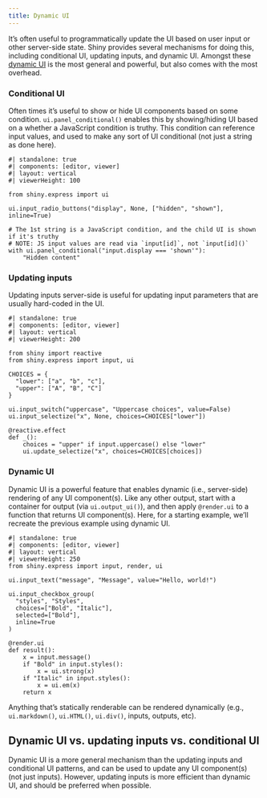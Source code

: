 ```yaml
---
title: Dynamic UI
---
```


It's often useful to programmatically update the UI based on user input or other server-side state.
Shiny provides several mechanisms for doing this, including conditional UI, updating inputs, and dynamic UI.
Amongst these [dynamic UI](#dynamic-ui) is the most general and powerful, but also comes with the most overhead.


### Conditional UI

Often times it's useful to show or hide UI components based on some condition.
`ui.panel_conditional()` enables this by showing/hiding UI based on a whether a JavaScript condition is truthy.
This condition can reference input values, and used to make any sort of UI conditional (not just a string as done here).

```shinylive-python
#| standalone: true
#| components: [editor, viewer]
#| layout: vertical
#| viewerHeight: 100

from shiny.express import ui

ui.input_radio_buttons("display", None, ["hidden", "shown"], inline=True)

# The 1st string is a JavaScript condition, and the child UI is shown if it's truthy
# NOTE: JS input values are read via `input[id]`, not `input[id]()`
with ui.panel_conditional("input.display === 'shown'"):
    "Hidden content"
```


### Updating inputs

Updating inputs server-side is useful for updating input parameters that are usually hard-coded in the UI.

```shinylive-python
#| standalone: true
#| components: [editor, viewer]
#| layout: vertical
#| viewerHeight: 200

from shiny import reactive
from shiny.express import input, ui

CHOICES = {
  "lower": ["a", "b", "c"],
  "upper": ["A", "B", "C"]
}

ui.input_switch("uppercase", "Uppercase choices", value=False)
ui.input_selectize("x", None, choices=CHOICES["lower"])

@reactive.effect
def _():
    choices = "upper" if input.uppercase() else "lower"
    ui.update_selectize("x", choices=CHOICES[choices])
```


### Dynamic UI {#dynamic-ui}

Dynamic UI is a powerful feature that enables dynamic (i.e., server-side) rendering of any UI component(s).
Like any other output, start with a container for output (via `ui.output_ui()`), and then apply `@render.ui` to a function that returns UI component(s).
Here, for a starting example, we'll recreate the previous example using dynamic UI.


```shinylive-python
#| standalone: true
#| components: [editor, viewer]
#| layout: vertical
#| viewerHeight: 250
from shiny.express import input, render, ui

ui.input_text("message", "Message", value="Hello, world!")

ui.input_checkbox_group(
  "styles", "Styles",
  choices=["Bold", "Italic"],
  selected=["Bold"],
  inline=True
)

@render.ui
def result():
    x = input.message()
    if "Bold" in input.styles():
        x = ui.strong(x)
    if "Italic" in input.styles():
        x = ui.em(x)
    return x
```


::: callout-tip

Anything that's statically renderable can be rendered dynamically (e.g.,
`ui.markdown()`, `ui.HTML()`, `ui.div()`, inputs, outputs, etc).
:::


:::{.callout-warning}
## Dynamic UI vs. updating inputs vs. conditional UI

Dynamic UI is a more general mechanism than the updating inputs and conditional UI patterns, and can be used to update any UI component(s) (not just inputs). However, updating inputs is more efficient than dynamic UI, and should be preferred when possible.
:::
